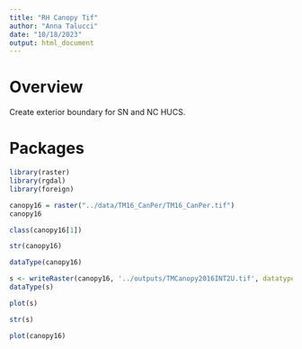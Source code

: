 ```yaml
---
title: "RH Canopy Tif"
author: "Anna Talucci"
date: "10/18/2023"
output: html_document
---
```


# Overview
Create exterior boundary for SN and NC HUCS.

# Packages
```r
library(raster)
library(rgdal)
library(foreign)
```

```r
canopy16 = raster("../data/TM16_CanPer/TM16_CanPer.tif")
canopy16
```
```r
class(canopy16[1])
```

```r
str(canopy16)
```
```r

dataType(canopy16)
```
```r
s <- writeRaster(canopy16, '../outputs/TMCanopy2016INT2U.tif', datatype='INT2U', overwrite=TRUE)
dataType(s)
```
```r
plot(s)
```
```r
str(s)
```

```r
plot(canopy16)
```